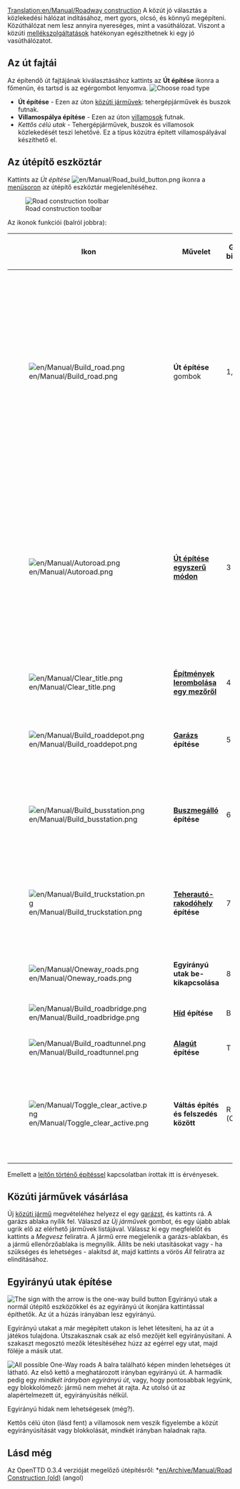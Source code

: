 [[Translation:en/Manual/Roadway construction]]
{{hu/Manual/Tartalomjegyzék}}
{{hu/Fordítás|en/Manual/Roadway construction| 1}}
A közút jó választás a közlekedési hálózat indításához, mert gyors, olcsó, és könnyű megépíteni. Közúthálózat nem lesz annyira nyereséges, mint a vasúthálózat. Viszont a közúti [[hu/Mellékszolgáltatás|mellékszolgáltatások]] hatékonyan egészíthetnek ki egy jó vasúthálózatot.
==Az út fajtái==
Az építendő út fajtájának kiválasztásához kattints az '''Út építése''' ikonra a főmenün, és tartsd is az egérgombot lenyomva.
[[File:en/Manual/Roadmenu.png|none|frame|Choose road type]]
* '''Út építése''' - Ezen az úton [[hu/Manual/Közúti járművek|közúti járművek]]: tehergépjárművek és buszok futnak.
* '''Villamospálya építése''' - Ezen az úton [[hu/Villamosok|villamosok]] futnak.
* ''Kettős célú utak'' - Tehergépjárművek, buszok és villamosok közlekedését teszi lehetővé. Ez a típus közútra épített villamospályával készíthető el.

==Az útépítő eszköztár==
Kattints az ''Út építése'' [[File:en/Manual/Road build button.png]] ikonra a [[hu/Menüsor|menüsoron]] az útépítő eszköztár megjelenítéséhez.


[[File:en/Manual/Road constructionnew.png|none|frame|Road construction toolbar]]

Az ikonok funkciói (balról jobbra):
{| {{en/Wikitable}}
|- style="background:#efefef"
!width='46'|Ikon
!width='150'|Művelet
!Gyors-billentyű
!Description
|-
|[[File:en/Manual/Build road.png]]
|'''Út építése''' gombok||1, 2||A kiválasztott jelölt irányban utat épít egérkattintásra is, egérhúzásra is. Érdemes tudni, hogy fél mezőnyi pontossággal dolgozik. Tehát, ha a mező jobb felére kattintasz, majd jobbra húzod az egeret, az út fél mezővel fog kezdődni, és ugyanez érvényes az út utolsó mezőjére is.
|-
|[[File:en/Manual/Autoroad.png]]||'''[[hu/Út építése egyszerű módon|Út építése egyszerű módon]]''' ||3||Egy nagyon hatékony eszköz út részeinek bármely irányban történő elkészítéséhez (ugyanakkor eleinte nehéz lehet használni). Ha lenyomva tartott Ctrl-gombbal kattintasz, könnyen el is távolítja az út egyes részeit.
|-
|[[File:en/Manual/Clear title.png]]||'''[[hu/Manual/Tájrendezés|Építmények lerombolása egy mezőről]]'''||4||Megtisztítja a mezőket.
|-
|[[File:en/Manual/Build roaddepot.png]]||'''[[hu/Manual/Járműtelepek|Garázs]] építése'''||5||A ''Garázs helyzete'' ablakot nyitja meg a garázs tájolásához és megépítéséhez.
|-
|[[File:en/Manual/Build busstation.png]]||'''[[hu/Manual/Állomások|Buszmegálló]] építése'''||6||A ''Buszmegálló helyzete'' ablakot nyitja meg a buszmegálló tájolásához és megépítéséhez.
|-
|[[File:en/Manual/Build truckstation.png]]||'''[[hu/Manual/Állomások|Teherautó-rakodóhely]] építése'''||7||A ''Teherautó-rakodóhely helyzete'' ablakot nyitja meg a teherautó-rakodóhely tájolásához és megépítéséhez.
|-
|[[File:en/Manual/Oneway roads.png]]||'''Egyirányú utak be-kikapcsolása'''||8||Egyirányú út építését teszi lehetővé.
|-
|[[File:en/Manual/Build roadbridge.png]]||'''[[hu/Manual/Hidak|Híd]] építése'''||B||Híd építését teszi lehetővé.
|-
|[[File:en/Manual/Build roadtunnel.png]]||'''[[hu/Manual/Alagutak|Alagút]] építése'''||T||Alagút építését teszi lehetővé.
|-
|[[File:en/Manual/Toggle clear active.png]]||'''Váltás építés és felszedés között'''||R (CTRL)||Jelölj ki egy másik eszközt a felsoroltak közül, aztán kattints erre a gombra az eltávolításához, vagy nyomd le a Ctrl-t.
|}

Emellett a [[hu/Építés lejtőkön|lejtőn történő építéssel]] kapcsolatban írottak itt is érvényesek.

==Közúti járművek vásárlása==
Új [[hu/Manual/Közúti járművek|közúti jármű]] megvételéhez helyezz el egy [[hu/Manual/Járműtelepek|garázst]], és kattints rá. A garázs ablaka nyílik fel. Válaszd az ''Új járművek'' gombot, és egy újabb ablak ugrik elő az elérhető járművek listájával. Válassz ki egy megfelelőt és kattints a ''Megvesz'' feliratra. A jármű erre megjelenik a garázs-ablakban, és a jármű ellenőrzőablaka is megnyílik. Állíts be neki utasításokat vagy - ha szükséges és lehetséges - alakítsd át, majd kattints a vörös ''Áll'' feliratra az elindításához.

==Egyirányú utak építése==
[[File:en/Manual/Oneway.png|right|frame|The sign with the arrow is the one-way build button]]
Egyirányú utak a normál útépítő eszközökkel és az egyirányú út ikonjára kattintással építhetők. Az út a húzás irányában lesz egyirányú.

Egyirányú utakat a már megépített utakon is lehet létesíteni, ha az út a játékos tulajdona. Útszakasznak csak az első mezőjét kell egyirányúsítani. A szakaszt megosztó mezők létesítéséhez húzz az egérrel egy utat, majd föléje a másik utat.

[[File:en/Manual/Oneways.png|left|frame|All possible One-Way roads]]
A balra található képen minden lehetséges út látható.  Az első kettő a meghatározott irányban egyirányú út. A harmadik pedig egy ''mindkét irányban egyirányú út'', vagy, hogy pontosabbak legyünk, egy blokkolómező: jármű nem mehet át rajta. Az utolsó út az alapértelmezett út, egyirányúsítás nélkül.

Egyirányú hidak nem lehetségesek (még?).

Kettős célú úton (lásd fent) a villamosok nem veszik figyelembe a közút egyirányúsítását vagy blokkolását, mindkét irányban haladnak rajta.

==Lásd még==
Az OpenTTD 0.3.4 verzióját megelőző útépítésről: *[[en/Archive/Manual/Road Construction (old)]] (angol)